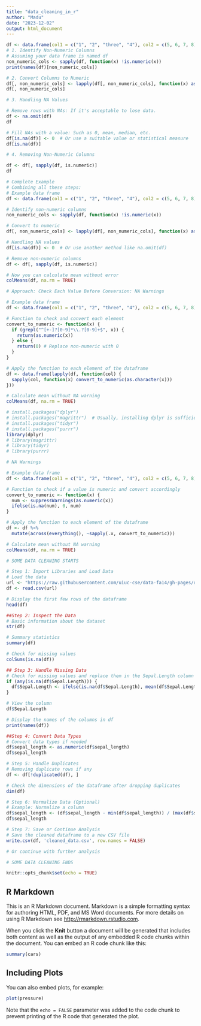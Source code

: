 ```yaml
---
title: "data_cleaning_in_r"
author: "Madu"
date: "2023-12-02"
output: html_document
---
```

```r
df <- data.frame(col1 = c("1", "2", "three", "4"), col2 = c(5, 6, 7, 8))
# 1. Identify Non-Numeric Columns
# Assuming your data frame is named df
non_numeric_cols <- sapply(df, function(x) !is.numeric(x))
print(names(df)[non_numeric_cols])

```
```r
# 2. Convert Columns to Numeric
df[, non_numeric_cols] <- lapply(df[, non_numeric_cols], function(x) as.numeric(as.character(x)))
df[, non_numeric_cols]
```
```r
# 3. Handling NA Values

# Remove rows with NAs: If it's acceptable to lose data.
df <- na.omit(df)
df

# Fill NAs with a value: Such as 0, mean, median, etc.
df[is.na(df)] <- 0  # Or use a suitable value or statistical measure
df[is.na(df)]
```
```r
# 4. Removing Non-Numeric Columns

df <- df[, sapply(df, is.numeric)]
df
```
```r
# Complete Example
# Combining all these steps:
# Example data frame
df <- data.frame(col1 = c("1", "2", "three", "4"), col2 = c(5, 6, 7, 8))

# Identify non-numeric columns
non_numeric_cols <- sapply(df, function(x) !is.numeric(x))

# Convert to numeric
df[, non_numeric_cols] <- lapply(df[, non_numeric_cols], function(x) as.numeric(as.character(x)))

# Handling NA values
df[is.na(df)] <- 0  # Or use another method like na.omit(df)

# Remove non-numeric columns
df <- df[, sapply(df, is.numeric)]

# Now you can calculate mean without error
colMeans(df, na.rm = TRUE)

```

```r
# Approach: Check Each Value Before Conversion: NA Warnings

# Example data frame
df <- data.frame(col1 = c("1", "2", "three", "4"), col2 = c(5, 6, 7, 8), stringsAsFactors = FALSE)

# Function to check and convert each element
convert_to_numeric <- function(x) {
  if (grepl("^[+-]?[0-9]*\\.?[0-9]+$", x)) {
    return(as.numeric(x))
  } else {
    return(0) # Replace non-numeric with 0
  }
}

# Apply the function to each element of the dataframe
df <- data.frame(lapply(df, function(col) {
  sapply(col, function(x) convert_to_numeric(as.character(x)))
}))

# Calculate mean without NA warning
colMeans(df, na.rm = TRUE)

```
```r
# install.packages("dplyr")
# install.packages("magrittr")  # Usually, installing dplyr is sufficient as magrittr comes with it
# install.packages("tidyr")
# install.packages("purrr")
library(dplyr)
# library(magrittr)
# library(tidyr)
# library(purrr)

# NA Warnings

# Example data frame
df <- data.frame(col1 = c("1", "2", "three", "4"), col2 = c(5, 6, 7, 8), stringsAsFactors = FALSE)

# Function to check if a value is numeric and convert accordingly
convert_to_numeric <- function(x) {
  num <- suppressWarnings(as.numeric(x))
  ifelse(is.na(num), 0, num)
}

# Apply the function to each element of the dataframe
df <- df %>% 
  mutate(across(everything(), ~sapply(.x, convert_to_numeric)))

# Calculate mean without NA warning
colMeans(df, na.rm = TRUE)
```
```r
# SOME DATA CLEANING STARTS
```

```r
# Step 1: Import Libraries and Load Data
# Load the data
url <- "https://raw.githubusercontent.com/uiuc-cse/data-fa14/gh-pages/data/iris.csv"
df <- read.csv(url)

# Display the first few rows of the dataframe
head(df)

```
```r
##Step 2: Inspect the Data
# Basic information about the dataset
str(df)

# Summary statistics
summary(df)

# Check for missing values
colSums(is.na(df))

```
```r
## Step 3: Handle Missing Data
# Check for missing values and replace them in the Sepal.Length column
if (any(is.na(df$Sepal.Length))) {
  df$Sepal.Length <- ifelse(is.na(df$Sepal.Length), mean(df$Sepal.Length, na.rm = TRUE), df$Sepal.Length)
}

# View the column
df$Sepal.Length

```

```r
# Display the names of the columns in df
print(names(df))

```

```r
##Step 4: Convert Data Types
# Convert data types if needed
df$sepal_length <- as.numeric(df$sepal_length)
df$sepal_length
```
```r
# Step 5: Handle Duplicates
# Removing duplicate rows if any
df <- df[!duplicated(df), ]

# Check the dimensions of the dataframe after dropping duplicates
dim(df)

```
```r
# Step 6: Normalize Data (Optional)
# Example: Normalize a column
df$sepal_length <- (df$sepal_length - min(df$sepal_length)) / (max(df$sepal_length) - min(df$sepal_length))
df$sepal_length
```
```r
# Step 7: Save or Continue Analysis
# Save the cleaned dataframe to a new CSV file
write.csv(df, 'cleaned_data.csv', row.names = FALSE)

# Or continue with further analysis

```

```r
# SOME DATA CLEANING ENDS
```

```r
knitr::opts_chunk$set(echo = TRUE)
```

## R Markdown

This is an R Markdown document. Markdown is a simple formatting syntax for authoring HTML, PDF, and MS Word documents. For more details on using R Markdown see <http://rmarkdown.rstudio.com>.

When you click the **Knit** button a document will be generated that includes both content as well as the output of any embedded R code chunks within the document. You can embed an R code chunk like this:

```r
summary(cars)
```

## Including Plots

You can also embed plots, for example:

```r
plot(pressure)
```

Note that the `echo = FALSE` parameter was added to the code chunk to prevent printing of the R code that generated the plot.
